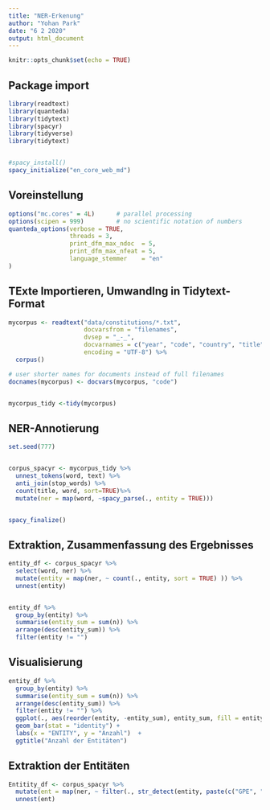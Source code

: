 ---
title: "NER-Erkenung"
author: "Yohan Park"
date: "6 2 2020"
output: html_document
---

```{r setup, include=FALSE}
knitr::opts_chunk$set(echo = TRUE)
```

## Package import

```{r}
library(readtext)
library(quanteda)
library(tidytext)
library(spacyr)
library(tidyverse)
library(tidytext)


#spacy_install()
spacy_initialize("en_core_web_md")
```

## Voreinstellung 
```{r}
options("mc.cores" = 4L)      # parallel processing
options(scipen = 999)         # no scientific notation of numbers
quanteda_options(verbose = TRUE,
                 threads = 3,
                 print_dfm_max_ndoc  = 5,
                 print_dfm_max_nfeat = 5,
                 language_stemmer    = "en"
)
```

## TExte Importieren, Umwandlng in Tidytext-Format
```{r}
mycorpus <- readtext("data/constitutions/*.txt",
                     docvarsfrom = "filenames",
                     dvsep = "_-_",
                     docvarnames = c("year", "code", "country", "title"),
                     encoding = "UTF-8") %>%
  corpus()

# user shorter names for documents instead of full filenames
docnames(mycorpus) <- docvars(mycorpus, "code")


mycorpus_tidy <-tidy(mycorpus)
```

## NER-Annotierung 
```{r}
set.seed(777)


corpus_spacyr <- mycorpus_tidy %>% 
  unnest_tokens(word, text) %>% 
  anti_join(stop_words) %>% 
  count(title, word, sort=TRUE)%>%
  mutate(ner = map(word, ~spacy_parse(., entity = TRUE)))


spacy_finalize()
```

## Extraktion, Zusammenfassung des Ergebnisses
```{r}
entity_df <- corpus_spacyr %>% 
  select(word, ner) %>% 
  mutate(entity = map(ner, ~ count(., entity, sort = TRUE) )) %>% 
  unnest(entity)


entity_df %>% 
  group_by(entity) %>% 
  summarise(entity_sum = sum(n)) %>% 
  arrange(desc(entity_sum)) %>% 
  filter(entity != "")
```


## Visualisierung
```{r}
entity_df %>% 
  group_by(entity) %>% 
  summarise(entity_sum = sum(n)) %>% 
  arrange(desc(entity_sum)) %>% 
  filter(entity != "") %>%
  ggplot(., aes(reorder(entity, -entity_sum), entity_sum, fill = entity)) +
  geom_bar(stat = "identity") +
  labs(x = "ENTITY", y = "Anzahl")  +
  ggtitle("Anzahl der Entitäten")

```

## Extraktion der Entitäten
```{r}
Entitity_df <- corpus_spacyr %>% 
  mutate(ent = map(ner, ~ filter(., str_detect(entity, paste(c("GPE", "PERSON", "NORP", "ORDINAL", "LANGUAGE","ORG"),collapse = '|'))) )) %>% 
  unnest(ent)
```
